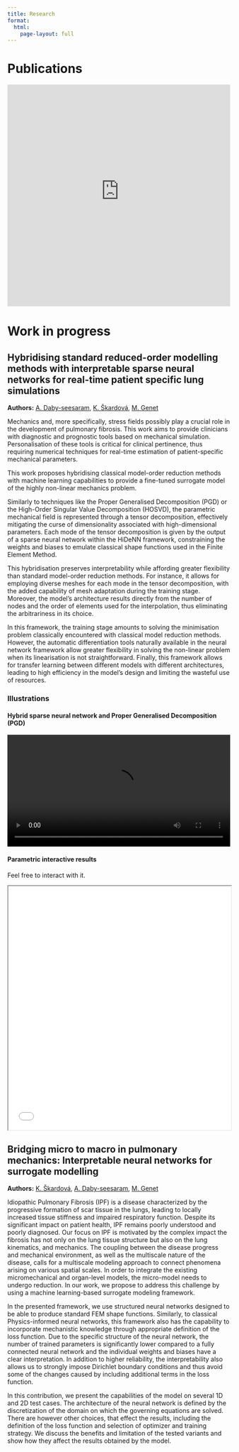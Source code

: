 ```yaml
---
title: Research
format:
  html:
    page-layout: full
---
```


# Publications

<IFRAME width="100%" height="500" src="https://haltools.archives-ouvertes.fr/Public/afficheRequetePubli.php?auteur_exp=Alexandre+Daby-Seesaram&idHal=alexandre-daby-seesaram&CB_auteur=oui&CB_titre=oui&CB_article=oui&CB_DOI=oui&CB_vignette=oui&langue=Anglais&tri_exp=annee_publi&tri_exp2=typdoc&tri_exp3=date_publi&ordre_aff=TA&CB_rubriqueDiv=oui&Fen=Aff&css=https://alexandredabyseesaram.github.io/docs/styles.css" FRAMEBORDER="0" scrolling="auto" ></IFRAME>

# Work in progress

## Hybridising standard reduced-order modelling methods with interpretable sparse neural networks for real-time patient specific lung simulations

**Authors:**  <a href="index.qmd">A. Daby-seesaram<a>, <a href="https://m3disim.saclay.inria.fr/people/katerina-skardova/">K. Škardová<a>, <a href="https://m3disim.saclay.inria.fr/people/martin-genet/">M. Genet<a>  

Mechanics and, more specifically, stress fields possibly play a crucial role in the development of pulmonary fibrosis. This work aims to provide clinicians with diagnostic and prognostic tools based on mechanical simulation. Personalisation of these tools is critical for clinical pertinence, thus requiring numerical techniques for real-time estimation of patient-specific mechanical parameters.

This work proposes hybridising classical model-order reduction methods with machine learning capabilities to provide a fine-tuned surrogate model of the highly non-linear mechanics problem.

Similarly to techniques like the Proper Generalised Decomposition (PGD) or the High-Order Singular Value Decomposition (HOSVD), the parametric mechanical field is represented through a tensor decomposition, effectively mitigating the curse of dimensionality associated with high-dimensional parameters. Each mode of the tensor decomposition is given by the output of a sparse neural network within the HiDeNN framework, constraining the weights and biases to emulate classical shape functions used in the Finite Element Method.

This hybridisation preserves interpretability while affording greater flexibility than standard model-order reduction methods. For instance, it allows for employing diverse meshes for each mode in the tensor decomposition, with the added capability of mesh adaptation during the training stage. Moreover, the model's architecture results directly from the number of nodes and the order of elements used for the interpolation, thus eliminating the arbitrariness in its choice.

In this framework, the training stage amounts to solving the minimisation problem classically encountered with classical model reduction methods. However, the automatic differentiation tools naturally available in the neural network framework allow greater flexibility in solving the non-linear problem when its linearisation is not straightforward. Finally, this framework allows for transfer learning between different models with different architectures, leading to high efficiency in the model's design and limiting the wasteful use of resources.

### Illustrations

#### Hybrid sparse neural network and Proper Generalised Decomposition (PGD)

<video width="100%" controls>
  <source src="Resources/Videos/HiDeNN.mp4" type="video/mp4">
</video>

#### Parametric interactive results
Feel free to interact with it.

<iframe width="100%" height="550" src="Resources/Results/Parametric_E_Theta.html"></IFRAME>

## Bridging micro to macro in pulmonary mechanics: Interpretable neural networks for surrogate modelling

**Authors:** <a href="https://m3disim.saclay.inria.fr/people/katerina-skardova/">K. Škardová<a>,  <a href="index.qmd">A. Daby-seesaram<a>, <a href="https://m3disim.saclay.inria.fr/people/martin-genet/">M. Genet<a>  

Idiopathic Pulmonary Fibrosis (IPF) is a disease characterized by the progressive formation of scar tissue in the lungs, leading to locally increased tissue stiffness and impaired respiratory function. Despite its significant impact on patient health, IPF remains poorly understood and poorly diagnosed. Our focus on IPF is motivated by the complex impact the fibrosis has not only on the lung tissue structure but also on the lung kinematics, and mechanics. The coupling between the disease progress and mechanical environment, as well as the multiscale nature of the disease, calls for a multiscale modeling approach to connect phenomena arising on various spatial scales. In order to integrate the existing micromechanical and organ-level models, the micro-model needs to undergo reduction. In our work, we propose to address this challenge by using a machine learning-based surrogate modeling framework.

In the presented framework, we use structured neural networks designed to be able to produce standard FEM shape functions. Similarly, to classical Physics-informed neural networks, this framework also has the capability to incorporate mechanistic knowledge through appropriate definition of the loss function. Due to the specific structure of the neural network, the number of trained parameters is significantly lower compared to a fully connected neural network and the individual weights and biases have a clear interpretation. In addition to higher reliability, the interpretability also allows us to strongly impose Dirichlet boundary conditions and thus avoid some of the changes caused by including additional terms in the loss function.

In this contribution, we present the capabilities of the model on several 1D and 2D test cases. The architecture of the neural network is defined by the discretization of the domain on which the governing equations are solved. There are however other choices, that effect the results, including the definition of the loss function and selection of optimizer and training strategy. We discuss the benefits and limitation of the tested variants and show how they affect the results obtained by the model.




